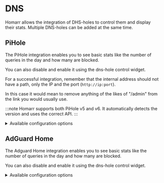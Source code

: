 # DNS

Homarr allows the integration of DHS-holes to control them and display their stats.
Multiple DNS-holes can be added at the same time.

## PiHole
The PiHole integration enables you to see basic stats like the number of queries in the day and how many are blocked.

You can also disable and enable it using the dns-hole control widget.

For a successful integration, remember that the internal address should not have a path, only the IP and the port (``http://ip:port``).

In this case it would mean to remove anything of the likes of "/admin" from the link you would usually use.

:::note
Homarr supports both PiHole v5 and v6.
It automatically detects the version and uses the correct API.
:::

<details>
  <summary>
  Available configuration options
  </summary>
  <div>

| Field    | Type    | Description |
| -------- | ------- | ----------- |
| ApiKey | Private | Token used for authentication |

  Please note, that in v6 of PiHole you no longer specify an API key, but instead either a password or application password.
  We suggest to use the application password when possible.
  </div>
</details>

## AdGuard Home
The Adguard Home integration enables you to see basic stats like the number of queries in the day and how many are blocked.

You can also disable and enable it using the dns-hole control widget.

<details>
  <summary>
  Available configuration options
  </summary>
  <div>

| Field    | Type    | Description |
| -------- | ------- | ----------- |
| Username | Public | Username used for authentication |
| Password | Private | Password used for authentication |

  </div>
</details>